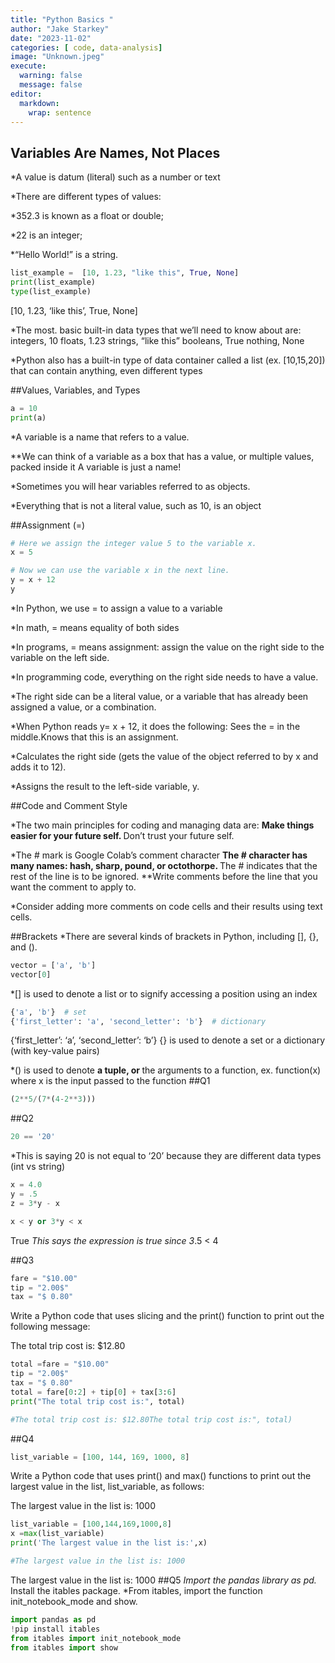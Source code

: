 ```yaml
---
title: "Python Basics "
author: "Jake Starkey"
date: "2023-11-02"
categories: [ code, data-analysis]
image: "Unknown.jpeg"
execute: 
  warning: false
  message: false
editor: 
  markdown: 
    wrap: sentence
---
```


## Variables Are Names, Not Places

*A value is datum (literal) such as a number or text

*There are different types of values:

*352.3 is known as a float or double;

*22 is an integer;

*"Hello World!" is a string.

```python
list_example =  [10, 1.23, "like this", True, None]
print(list_example)
type(list_example)
```

\[10, 1.23, 'like this', True, None\]

*The most.
basic built-in data types that we'll need to know about are: integers, 10 floats, 1.23 strings, "like this" booleans, True nothing, None

*Python also has a built-in type of data container called a list (ex. \[10,15,20\]) that can contain anything, even different types

##Values, Variables, and Types

```python
a = 10
print(a)
```

*A variable is a name that refers to a value.

**We can think of a variable as a box that has a value, or multiple values, packed inside it A variable is just a name!

*Sometimes you will hear variables referred to as objects.

*Everything that is not a literal value, such as 10, is an object

##Assignment (=)

```python
# Here we assign the integer value 5 to the variable x.
x = 5   

# Now we can use the variable x in the next line.
y = x + 12  
y
```

*In Python, we use = to assign a value to a variable 

*In math, = means equality of both sides 

*In programs, = means assignment: assign the value on the right side to the variable on the left side.

*In programming code, everything on the right side needs to have a value.

*The right side can be a literal value, or a variable that has already been assigned a value, or a combination.

*When Python reads y= x + 12, it does the following: Sees the = in the middle.Knows that this is an assignment.

*Calculates the right side (gets the value of the object referred to by x and adds it to 12).

*Assigns the result to the left-side variable, y.

##Code and Comment Style

*The two main principles for coding and managing data are:
**Make things easier for your future self.
**Don't trust your future self.

*The # mark is Google Colab's comment character 
**The # character has many names: hash, sharp, pound, or octothorpe.
**The \# indicates that the rest of the line is to be ignored.
**Write comments before the line that you want the comment to apply to.

*Consider adding more comments on code cells and their results using text cells.

##Brackets 
*There are several kinds of brackets in Python, including \[\], {}, and ().

```python
vector = ['a', 'b']
vector[0]
```

*[] is used to denote a list or to signify accessing a position using an index


```python
{'a', 'b'}  # set
{'first_letter': 'a', 'second_letter': 'b'}  # dictionary
```
{'first_letter': 'a', 'second_letter': 'b'}
{} is used to denote a set or a dictionary (with key-value pairs)


*() is used to denote
**a tuple, or
**the arguments to a function, ex. function(x) where x is the input passed to the function
##Q1
```python
(2**5/(7*(4-2**3)))
```
##Q2
```python
20 == '20'
```
*This is saying 20 is not equal to ‘20’ because they are different data types (int vs string)
```python
x = 4.0
y = .5
z = 3*y - x

x < y or 3*y < x
```
True
  *This says the expression is true since 3*.5 < 4
  
##Q3
```python
fare = "$10.00"
tip = "2.00$"
tax = "$ 0.80"
```
Write a Python code that uses slicing and the print() function to print out the following message:

The total trip cost is: $12.80

```python
total =fare = "$10.00"
tip = "2.00$"
tax = "$ 0.80"
total = fare[0:2] + tip[0] + tax[3:6]
print("The total trip cost is:", total)

#The total trip cost is: $12.80The total trip cost is:", total)
```
##Q4
```python
list_variable = [100, 144, 169, 1000, 8]
```
Write a Python code that uses print() and max() functions to print out the largest value in the list, list_variable, as follows:

The largest value in the list is: 1000
```python
list_variable = [100,144,169,1000,8]
x =max(list_variable)
print('The largest value in the list is:',x)

#The largest value in the list is: 1000
```
The largest value in the list is: 1000
##Q5
*Import the pandas library as pd.
*Install the itables package.
*From itables, import the function init_notebook_mode and show.
```python
import pandas as pd
!pip install itables
from itables import init_notebook_mode
from itables import show
```

